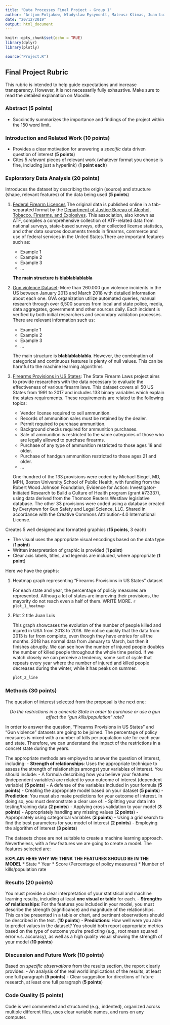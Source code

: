 ```yaml
---
title: "Data Processes Final Project - Group 1"
author: "Artjom Poljakow, Wladyslaw Eysymontt, Mateusz Klimas, Juan Luis Ruiz-Tagle, Jorge Martín Lasaosa"
date: "20/12/2019"
output: html_document
---
```


```r
knitr::opts_chunk$set(echo = TRUE)
library(dplyr)
library(plotly)

source("Project.R")
```

## Final Project Rubric
This rubric is intended to help guide expectations and increase transparency. However, it is not necessarily fully exhaustive. Make sure to read the detailed explanation on Moodle.

### Abstract (**5 points**)
- Succinctly summarizes the importance and findings of the project within the 150 word limit.

### Introduction and Related Work (**10 points**)
- Provides a clear motivation for answering a _specific_ data driven question of interest (**5 points**)
- Cites 5 _relevant_ pieces of relevant work (whatever format you choose is fine, including just a hyperlink) (**1 point each**)

### Exploratory Data Analysis (**20 points**)

Introduces the dataset by describing the origin (source) and structure (shape, relevant features) of the data being used (**5 points**)

1. [Federal Firearm Licences](https://www.kaggle.com/doj/federal-firearm-licensees) The original data is published online in a tab-separated format by the [Department of Justice Bureau of Alcohol, Tobacco, Firearms, and Explosives](https://www.atf.gov/resource-center/data-statistics). This association, also known as ATF, compiles a comprehensive collection of ATF-related data from national surveys, state-based surveys, other collected license statistics, and other data sources documents trends in firearms, commerce and use of federal services in the United States.There are important features such as:

    * Example 1
    * Example 2
    * Example 3
    * ...

    **The main structure is blablablablabla**

2. [Gun violence Dataset](https://www.kaggle.com/jameslko/gun-violence-data): More than 260.000 gun violence incidents in the US between January 2013 and March 2018 with detailed information about each one. GVA organization utilize automated queries, manual research through over 6,500 sources from local and state police, media, data aggregates, government and other sources daily. Each incident is verified by both initial researchers and secondary validation processes. There are relevant information such us:

    * Example 1
    * Example 2
    * Example 3
    * ...

    The main structure is **blablablablabla**. However, the combination of categorical and continuous features is plenty of null values. This can be harmful to the machine learning algorithms

3. [Firearms Provisions in US States](https://www.kaggle.com/jboysen/state-firearms): The State Firearm Laws project aims to provide researchers with the data necessary to evaluate the effectiveness of various firearm laws. This dataset covers all 50 US States from 1991 to 2017 and includes 133 binary variables which explain the states requirements. These requirements are related to the following topics:
    
    * Vendor license required to sell ammunition.
    * Records of ammunition sales must be retained by the dealer.
    * Permit required to purchase ammunition.
    * Background checks required for ammunition purchases.
    * Sale of ammunition is restricted to the same categories of those who are legally allowed to purchase firearms.
    * Purchase of any type of ammunition restricted to those ages 18 and older.
    * Purchase of handgun ammunition restricted to those ages 21 and older.
    * ...

    One-hundred of the 133 provisions were coded by Michael Siegel, MD, MPH, Boston University School of Public Health, with funding from the Robert Wood Johnson Foundation, Evidence for Action: Investigator-Initiated Research to Build a Culture of Health program (grant #73337), using data derived from the Thomson Reuters Westlaw legislative database. The other 33 provisions were coded using a database created by Everytown for Gun Safety and Legal Science, LLC. Shared in accordance with the Creative Commons Attribution-4.0 International License.


Creates 5 well designed and formatted graphics (**15 points**, 3 each)
  
 * The visual uses the appropriate visual encodings based on the data type (**1 point**)
 * Written interpretation of graphic is provided (**1 point**)
 * Clear axis labels, titles, and legends are included, where appropriate (**1 point**)

Here we have the graphs:

1. Heatmap graph representing "Firearms Provisions in US States" dataset
    
    For each state and year, the percentage of policiy measures are represented. Althoug a lot of states are improving their provisions, the mayority do not reach even a half of them. WRITE MORE.
    ```r
    plot_1_heatmap
    ```
2. Plot 2 title Juan Luis
    
    This graph showcases the evolution of the number of people killed and injured  in USA from 2013 to 2018. We notice quickly that the data from 2013 is far from complete, even though they have entries for all the months. 2018 has normal data from January to March, but then it finishes abruptly. We can see how the number of injured people doubles the number of killed people throughout the whole time period. If we watch closely we can perceive a tendency, some sort of cycle that repeats every year where the number of injured and killed people decreases during the winter, while it has peaks on summer.
    
    ```r
    plot_2_line
    ```
    
### Methods (**30 points**)
The question of interest selected from the proposal is the next one:

<center> _Do the restrictions in a concrete State in order to purchase or use a gun affect the "gun kills/population" rate?_ 
</center>

In order to answer the question, "Firearms Provisions in US States" and "Gun violence" datasets are going to be joined. The percentage of policy measures is mixed with a number of kills per population rate for each year and state. Therefore, we can understand the impact of the restrictions in a concret state during the years.

The appropriate methods are employed to answer the question of interest, including:
- **Strength of relationships**: Uses the appropriate technique to assess the strength of relationships amongst your variables of interest. You should include: 
  - A formula describing how you believe your features (independent variables) are related to your outcome of interest (dependent variable) (**5 points**)
  - A defense of the variables included in your formula (**5 points**)
  - Creating the appropriate model based on your dataset (**5 points**)
- **Prediction**: You must also make predictions for your outcome of interest. In doing so, you must demonstrate a clear use of:
  - Splitting your data into testing/training data (**2 points**)
  - Applying cross validation to your model (**3 points**)
  - Appropriately handling any missing values (**2 points**)
  - Appropriately using categorical variables (**3 points**)
  - Using a grid search to find the best parameters for you model of interest (**2 points**)
  - Employing the algorithm of interest (**3 points**)

The datasets chose are not suitable to create a machine learning approach. Nevertheless, with a few features we are going to create a model. The features selected are:

**EXPLAIN HERE WHY WE THINK THE FEATURES SHOULD BE IN THE MODEL**
  * State
  * Year
  * Score (Percentage of policy measures)
  * Number of kills/population rate


### Results (**20 points**)
You must provide a clear interpretation of your statistical and machine learning results, including at least **one visual or table** for each.
- **Strengths of relationships**: For the features you included in your model, you must describe the strength (significance) and magnitude of the relationships. This can be presented in a table or chart, and pertinent observations should be described in the text. (**10 points**)
- **Predictions**: How well were you able to predict values in the dataset? You should both report appropriate metrics based on the type of outcome you're predicting (e.g., root mean squared error v.s. accuracy), as well as a high quality visual showing the strength of your model (**10 points**)

### Discussion and Future Work (**10 points**)
Based on _specific observations_ from the results section, the report clearly provides:
  - An analysis of the real world implications of the results, at least one full paragraph (**5 points**)
  - Clear suggestion for directions of future research, at least one full paragraph (**5 points**)

### Code Quality (**5 points**)
Code is well commented and structured (e.g., indented), organized across multiple different files, uses clear variable names, and runs on any computer.
